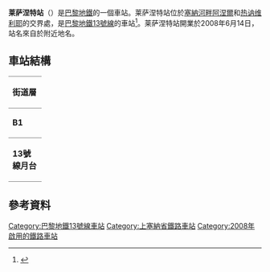 {{expand|time=2016-03-09T02:49:40+00:00}}
{{refimprove|time=2016-03-09T02:49:40+00:00}}
{{noteTA|G1=法国地名}}
{{Infobox station
| name                = 莱萨涅特站
| symbol_location     = paris
| symbol              = m
| symbol2             = 
| type                = [[巴黎地鐵|巴黎地鐵]]車站 
| image               = [[File:Les_Agnettes_quais.jpg|275px]]
| alt                 = 
| caption             = 
| other_name          = 
| address             = [[塞納河畔阿涅爾|塞納河畔阿涅爾]]/[[热讷维利耶|热讷维利耶]]
| borough             = [[法蘭西島|法蘭西島]]
| country             = 法國
| iso_region          = FR_scale:2000
| coordinates_display = title
| coordinates_format  = dms
| latd  = 48| latm  = 55| lats  = 23| latNS  = N
| longd = 2| longm = 17| longs = 09| longEW = E
| coordinates         = 
| owned               = [[RATP|RATP]]
| operator            = [[RATP|RATP]]
| line                = 
| disabled            = yes
| zone                = 3
| opened              = {{Start-date|2008年6月14日}}
| closed              = <!-- {{End date|YYYY|MM|DD|df=y}} -->
| services            = 
| map_type            = France Paris and inner ring
}}

'''莱萨涅特站'''（{{lang-fr|Les Agnettes}}）是[[巴黎地鐵|巴黎地鐵]]的一個車站。莱萨涅特站位於[[塞納河畔阿涅爾|塞納河畔阿涅爾]]和[[热讷维利耶|热讷维利耶]]的交界處，是[[巴黎地鐵13號線|巴黎地鐵13號線]]的車站<ref name="IDF">{{cite web|title=Ligne 13 : deux nouvelles stations à Asnières-Gennevilliers|url=http://www.iledefrance.fr/lactualite/transports/metro-rer/ligne-13-deux-nouvelles-stations-a-asnieres-gennevilliers/|publisher=Conseil régional d'Île-de-France|language=fr|accessdate=13 May 2009|deadurl=yes|archiveurl=https://web.archive.org/web/20120221232537/http://www.iledefrance.fr/lactualite/transports/metro-rer/ligne-13-deux-nouvelles-stations-a-asnieres-gennevilliers/|archivedate=2012-02-21}}</ref>。莱萨涅特站開業於2008年6月14日，站名來自於附近地名。
== 車站結構 ==
{| border=0 cellspacing=0 cellpadding=3
|style="border-bottom:solid 1px gray;border-top:solid 1px gray;" width=50 valign=top|'''街道層'''
|-
|style="border-bottom:solid 1px gray;border-top:solid 1px gray;" width=50 valign=top|'''B1'''
|style="border-top:solid 1px gray;border-bottom:solid 1px gray;" width=100 valign=top|夾層
|-
|style="border-bottom:solid 1px gray;" width=50 rowspan=10 valign=top|'''13號線月台'''
|style="border-top:solid 1px gray;border-right:solid 2px black;border-left:solid 2px black;border-bottom:solid 2px black;" colspan=2|<center><small>[[側式月台|側式月台]]，右側開門</small></center>
|-
|style="border-bottom:solid 1px gray;" width=100|北行
|style="border-bottom:solid 1px gray;" width=390|{{arrow|L}} [[File:Metro-M.svg|16x16px]][[File:Paris_Metro_13.svg|16x16px]]往[[莱库尔蒂耶站|莱库尔蒂耶站]]<small>（總站）</small>
|-
|南行
|{{arrow|R}}  [[File:Metro-M.svg|16x16px]][[File:Paris_Metro_13.svg|16x16px]]往[[沙蒂永-蒙魯日站|沙蒂永-蒙魯日]]<small>（[[加布里耶勒·佩里站|加布里耶勒·佩里]]）</small>
|-
|style="border-top:solid 2px black;border-right:solid 2px black;border-left:solid 2px black;border-bottom:solid 1px gray;" colspan=2|<center><small>[[側式月台|側式月台]]，右側開門</small></center>
|}
==參考資料==
{{reflist}}

{{commons category|Les Agnettes (Paris Metro)}}
{{巴黎地鐵13號線}}
{{DEFAULTSORT:Les Agnettes}}
[[Category:巴黎地鐵13號線車站|Category:巴黎地鐵13號線車站]]
[[Category:上塞納省鐵路車站|Category:上塞納省鐵路車站]]
[[Category:2008年啟用的鐵路車站|Category:2008年啟用的鐵路車站]]